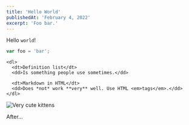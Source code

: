 ```yaml
---
title: 'Hello World'
publishedAt: 'February 4, 2022'
excerpt: 'Foo bar.'
---
```


Hello `world`!

```javascript
var foo = 'bar';
```

```markdown:Foo
<dl>
  <dt>Definition list</dt>
  <dd>Is something people use sometimes.</dd>

  <dt>Markdown in HTML</dt>
  <dd>Does *not* work **very** well. Use HTML <em>tags</em>.</dd>
</dl>
```


![Very cute kittens](./posts/cute-cat.jpg 'Meow!')

After...
